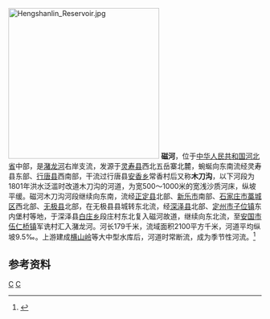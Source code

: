 [[File:Hengshanlin_Reservoir.jpg|300px]]
'''磁河'''，位于[[中华人民共和国|中华人民共和国]][[河北省|河北省]]中部，是[[潴龙河_(大清河)|潴龙河]]右岸支流，发源于[[灵寿县|灵寿县]]西北五岳寨北麓，蜿蜒向东南流经灵寿县东部、[[行唐县|行唐县]]西南部，干流过行唐县[[安香乡|安香乡]]常香村后又称'''木刀沟'''，以下河段为1801年洪水泛滥时改道木刀沟的河道，为宽500～1000米的宽浅沙质河床，纵坡平缓。磁河木刀沟河段继续向东南，流经[[正定县|正定县]]北部、[[新乐市|新乐市]]南部、[[石家庄市|石家庄市]][[藁城区|藁城区]]西北部、[[无极县|无极县]]北部，在无极县县城转东北流，经[[深泽县|深泽县]]北部、[[定州市|定州市]][[子位镇|子位镇]]东内堡村等地，于深泽县[[白庄乡|白庄乡]]段庄村东北复入磁河故道，继续向东北流，至[[安国市|安国市]][[伍仁桥镇|伍仁桥镇]]军诜村汇入潴龙河。河长179千米，流域面积2100平方千米，河道平均纵坡9.5‰。上游建成[[横山岭水库|横山岭]]等大中型水库后，河道时常断流，成为季节性河流。<ref name="中国河湖大典">{{cite book zh |author=《[[中国河湖大典|中国河湖大典]]》编纂委员会 |title=《中国河湖大典·海河卷》 |format=M |edition=1 |location=北京 |publisher=中国水利水电出版社 |date=2013年1月 |pages=120页 |id= ISBN 978-7-5170-0563-6}}</ref>

==参考资料==
{{reflist}}
[[Category:海河水系|C]]
[[Category:河北河流|C]]